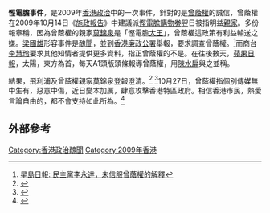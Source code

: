 '''慳電膽事件'''，是2009年[[香港政治|香港政治]]中的一次事件，針對的是[[曾蔭權|曾蔭權]]的誠信，曾蔭權在2009年10月14日《[[施政報告|施政報告]]》中建議派[[慳電膽|慳電膽]][[購物劵|購物劵]]翌日被指明益[[親家|親家]]。多份報章稱，因為曾蔭權的親家[[莫錦泉|莫錦泉]]是「慳電膽[[大王|大王]]」，曾蔭權這政策有利益輸送之嫌。[[梁國雄|梁國雄]]形容事件是[[醜聞|醜聞]]，並到[[香港廉政公署|香港廉政公署]]舉報，要求調查曾蔭權。<ref>[http://news.sina.com.hk/cgi-bin/nw/show.cgi/32/1/1/1297486/1.html 星島日報: 民主黨李永達，未信服曾蔭權的解釋]{{Dead link|date=2019年4月 |bot=InternetArchiveBot |fix-attempted=yes }}</ref>而商台[[李慧玲|李慧玲]]要求其他知情者提供更多資料，指正曾蔭權的不是。在往後數天，[[蘋果日報|蘋果日報]]，太陽，東方為首，每天A1頭版頭條報導曾蔭權，用[[陳水扁|陳水扁]]與之並稱。

結果，[[飛利浦|飛利浦]]及曾蔭權[[親家|親家]]莫錦泉[[登報|登報]]澄清。<ref>{{Cite web |url=http://hk.news.yahoo.com/article/091020/3/es91.html |title=2009年10月20日，莫錦泉登報稱，政府派慳電膽計劃，對公司「有得有失」 |access-date=2009年10月21日 |archive-date=2009年10月23日 |archive-url=https://web.archive.org/web/20091023085256/http://hk.news.yahoo.com/article/091020/3/es91.html |dead-url=no }}</ref> <ref>{{Cite web |url=http://hk.news.yahoo.com/article/091020/4/es6q.html |title=明報: 莫錦泉登報稱，事件對他和家人都不公允 |access-date=2009-10-21 |archive-date=2009-10-24 |archive-url=https://web.archive.org/web/20091024060752/http://hk.news.yahoo.com/article/091020/4/es6q.html |dead-url=no }}</ref>10月27日，曾蔭權指個別傳媒無中生有，惡意中傷，近日變本加厲，肆意攻擊香港特區政府。相信香港市民，熱愛言論自由的，都不會支持如此所為。<ref>{{Cite web |url=http://hk.news.yahoo.com/article/091027/4/evqz.html |title=10月28日，明報: 曾蔭權指個別傳媒無中生有，惡意中傷，近日變本加厲 |access-date=2009-10-27 |archive-date=2009-10-30 |archive-url=https://web.archive.org/web/20091030012724/http://hk.news.yahoo.com/article/091027/4/evqz.html |dead-url=no }}</ref>

==外部參考==
{{reflist}}

[[Category:香港政治醜聞|Category:香港政治醜聞]]
[[Category:2009年香港|Category:2009年香港]]